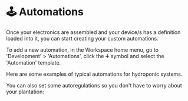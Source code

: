 
# 🕹️ Automations
Once your electronics are assembled and your device/s has a definition loaded into it, you can start creating your custom automations.

To add a new automation, in the Workspace home menu, go to 'Development' > 'Automations', click the ➕​ symbol and select the 'Automation' template.

Here are some examples of typical automations for hydroponic systems.
<Cards>
  <Card title="🖥️​ Sensors monitoring" href="/docs/guide/built-ins/steps" />
  <Card title="🎚️​ Actuators control" href="/Workspace/Automations/waterlevel" />
</Cards>

You can also set some autoregulations so you don't have to worry about your plantation:
<Cards>
  <Card title="🚰​ Water level stability" href="/Workspace/Automations/waterlevel" />
  <Card title="🧪 pH autoregulation" href="/docs/guide/built-ins/steps" />
  <Card title="🧂 EC autoregulation" href="/docs/guide/built-ins/steps" />
  <Card title="💡 Photoperiod " href="/Workspace/Automations/photoperiod" />
  <Card title="🫗 Flushing" href="/docs/guide/built-ins/steps" />
</Cards>